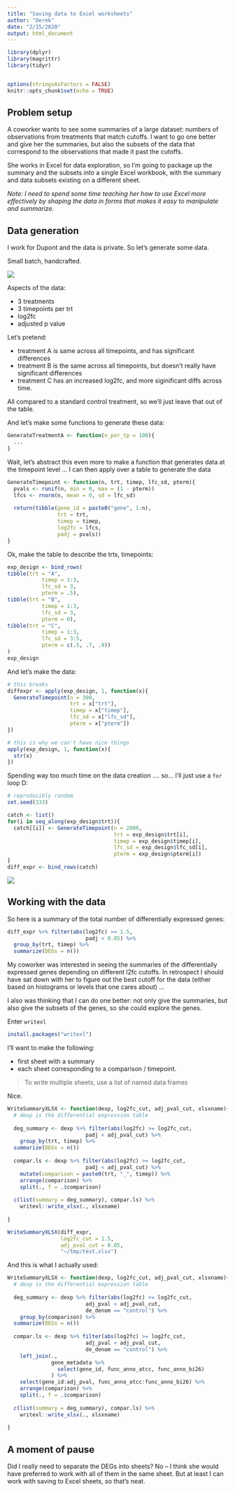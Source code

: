 ```yaml
---
title: "Saving data to Excel worksheets"
author: "Derek"
date: "2/15/2020"
output: html_document
---
```


```r
library(dplyr)
library(magrittr)
library(tidyr)


options(stringsAsFactors = FALSE)
knitr::opts_chunk$set(echo = TRUE)
```

## Problem setup

A coworker wants to see some summaries of a large dataset: numbers of observations from treatments that match cutoffs. I want to go one better and give her the summaries, but also the subsets of the data that correspond to the observations that made it past the cutoffs. 

She works in Excel for data exploration, so I'm going to package up the summary and the subsets into a single Excel workbook, with the summary and data subsets existing on a different sheet. 

*Note: I need to spend some time teaching her how to use Excel more effectively by shaping the data in forms that makes it easy to manipulate and summarize.*

## Data generation

I work for Dupont and the data is private. So let's generate some data. 

Small batch, handcrafted.

![](assets/woodworking-plane.jpg)

Aspects of the data:

- 3 treatments
- 3 timepoints per trt
- log2fc
- adjusted p value


Let's pretend:

- treatment A is same across all timepoints, and has significant differences
- treatment B is the same across all timepoints, but doesn't really have significant differences
- treatment C has an increased log2fc, and more siginificant diffs across time. 

All compared to a standard control treatment, so we'll just leave that out of the table. 

And let's make some functions to generate these data:

```r
GenerateTreatmentA <- function(n_per_tp = 100){
  ...
}
```

Wait, let's abstract this even more to make a function that generates data at the timepoint level ... I can then apply over a table to generate the data

```r
GenerateTimepoint <- function(n, trt, timep, lfc_sd, pterm){
  pvals <- runif(n, min = 0, max = (1 - pterm))
  lfcs <- rnorm(n, mean = 0, sd = lfc_sd)
  
  return(tibble(gene_id = paste0("gene", 1:n),
                trt = trt,
                timep = timep,
                log2fc = lfcs,
                padj = pvals))
}
```

Ok, make the table to describe the trts, timepoints:
```r
exp_design <- bind_rows(
tibble(trt = "A",
           timep = 1:3,
           lfc_sd = 3,
           pterm = .5),
tibble(trt = "B",
           timep = 1:3,
           lfc_sd = 3,
           pterm = 0),
tibble(trt = "C",
           timep = 1:3,
           lfc_sd = 3:5,
           pterm = c(.5, .7, .9))
)
exp_design
```

And let's make the data:

```r
# this breaks
diffexpr <- apply(exp_design, 1, function(x){
  GenerateTimepoint(n = 300,
                    trt = x["trt"],
                    timep = x["timep"],
                    lfc_sd = x["lfc_sd"],
                    pterm = x["pterm"])
})
```

```r
# this is why we can't have nice things
apply(exp_design, 1, function(x){
  str(x)
})
```

Spending way too much time on the data creation .... so... I'll just use a `for` loop D:

```r
# reproducibly random
set.seed(333)

catch <- list()
for(i in seq_along(exp_design$trt)){
  catch[[i]] <- GenerateTimepoint(n = 2000,
                                  trt = exp_design$trt[i],
                                  timep = exp_design$timep[i],
                                  lfc_sd = exp_design$lfc_sd[i],
                                  pterm = exp_design$pterm[i])
}
diff_expr <- bind_rows(catch)
```


![](assets/whatever.gif)

## Working with the data


So here is a summary of the total number of differentially expressed genes:

```r
diff_expr %>% filter(abs(log2fc) >= 1.5,
                         padj < 0.05) %>% 
  group_by(trt, timep) %>% 
  summarize(DEGs = n())
```


My coworker was interested in seeing the summaries of the differentially expressed genes depending on different l2fc cutoffs. In retrospect I should have sat down with her to figure out the best cutoff for the data (either based on histograms or levels that one cares about) ...

I also was thinking that I can do one better: not only give the summaries, but also give the subsets of the genes, so she could explore the genes. 

Enter `writexl`

```r
install.packages("writexl")
```

I'll want to make the following:

- first sheet with a summary
- each sheet corresponding to a comparison / timepoint.

> To write multiple sheets, use a list of named data frames

Nice.

```r
WriteSummaryXLSX <- function(dexp, log2fc_cut, adj_pval_cut, xlsxname){
  # dexp is the differential expression table
  
  deg_summary <- dexp %>% filter(abs(log2fc) >= log2fc_cut,
                         padj < adj_pval_cut) %>% 
    group_by(trt, timep) %>% 
  summarize(DEGs = n())
  
  compar.ls <- dexp %>% filter(abs(log2fc) >= log2fc_cut,
                         padj < adj_pval_cut) %>%
    mutate(comparison = paste0(trt, "_", timep)) %>%
    arrange(comparison) %>%
    split(., f = .$comparison)
  
  c(list(summary = deg_summary), compar.ls) %>% 
    writexl::write_xlsx(., xlsxname)
  
}
```

```r
WriteSummaryXLSX(diff_expr,
                 log2fc_cut = 1.5,
                 adj_pval_cut = 0.05,
                 "~/tmp/test.xlsx")
```




And this is what I actually used:

```r
WriteSummaryXLSX <- function(dexp, log2fc_cut, adj_pval_cut, xlsxname){
  # dexp is the differential expression table
  
  deg_summary <- dexp %>% filter(abs(log2fc) >= log2fc_cut,
                         adj_pval < adj_pval_cut,
                         de_denom == "control") %>% 
    group_by(comparison) %>% 
  summarize(DEGs = n())
  
  compar.ls <- dexp %>% filter(abs(log2fc) >= log2fc_cut,
                         adj_pval < adj_pval_cut,
                         de_denom == "control") %>% 
    left_join(., 
              gene_metadata %>%
                select(gene_id, func_anno_atcc, func_anno_bi26)
              ) %>% 
    select(gene_id:adj_pval, func_anno_atcc:func_anno_bi26) %>% 
    arrange(comparison) %>% 
    split(., f = .$comparison)
  
  c(list(summary = deg_summary), compar.ls) %>% 
    writexl::write_xlsx(., xlsxname)
  
}
```



## A moment of pause

Did I really need to separate the DEGs into sheets? No -- I think she would have preferred to work with all of them in the same sheet. But at least I can work with saving to Excel sheets, so that's neat. 